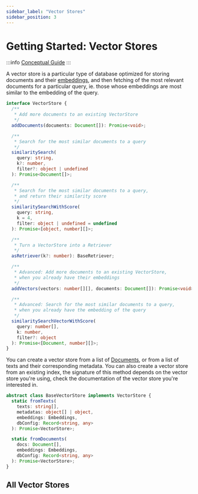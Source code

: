 ```yaml
---
sidebar_label: "Vector Stores"
sidebar_position: 3
---
```


# Getting Started: Vector Stores

:::info
[Conceptual Guide](https://docs.langchain.com/docs/components/indexing/vectorstore)
:::

A vector store is a particular type of database optimized for storing documents and their [embeddings](../../models/embeddings/), and then fetching of the most relevant documents for a particular query, ie. those whose embeddings are most similar to the embedding of the query.

```typescript
interface VectorStore {
  /**
   * Add more documents to an existing VectorStore
   */
  addDocuments(documents: Document[]): Promise<void>;

  /**
   * Search for the most similar documents to a query
   */
  similaritySearch(
    query: string,
    k?: number,
    filter?: object | undefined
  ): Promise<Document[]>;

  /**
   * Search for the most similar documents to a query,
   * and return their similarity score
   */
  similaritySearchWithScore(
    query: string,
    k = 4,
    filter: object | undefined = undefined
  ): Promise<[object, number][]>;

  /**
   * Turn a VectorStore into a Retriever
   */
  asRetriever(k?: number): BaseRetriever;

  /**
   * Advanced: Add more documents to an existing VectorStore,
   * when you already have their embeddings
   */
  addVectors(vectors: number[][], documents: Document[]): Promise<void>;

  /**
   * Advanced: Search for the most similar documents to a query,
   * when you already have the embedding of the query
   */
  similaritySearchVectorWithScore(
    query: number[],
    k: number,
    filter?: object
  ): Promise<[Document, number][]>;
}
```

You can create a vector store from a list of [Documents](../../schema/document), or from a list of texts and their corresponding metadata. You can also create a vector store from an existing index, the signature of this method depends on the vector store you're using, check the documentation of the vector store you're interested in.

```typescript
abstract class BaseVectorStore implements VectorStore {
  static fromTexts(
    texts: string[],
    metadatas: object[] | object,
    embeddings: Embeddings,
    dbConfig: Record<string, any>
  ): Promise<VectorStore>;

  static fromDocuments(
    docs: Document[],
    embeddings: Embeddings,
    dbConfig: Record<string, any>
  ): Promise<VectorStore>;
}
```

## All Vector Stores


<DocCardList />
